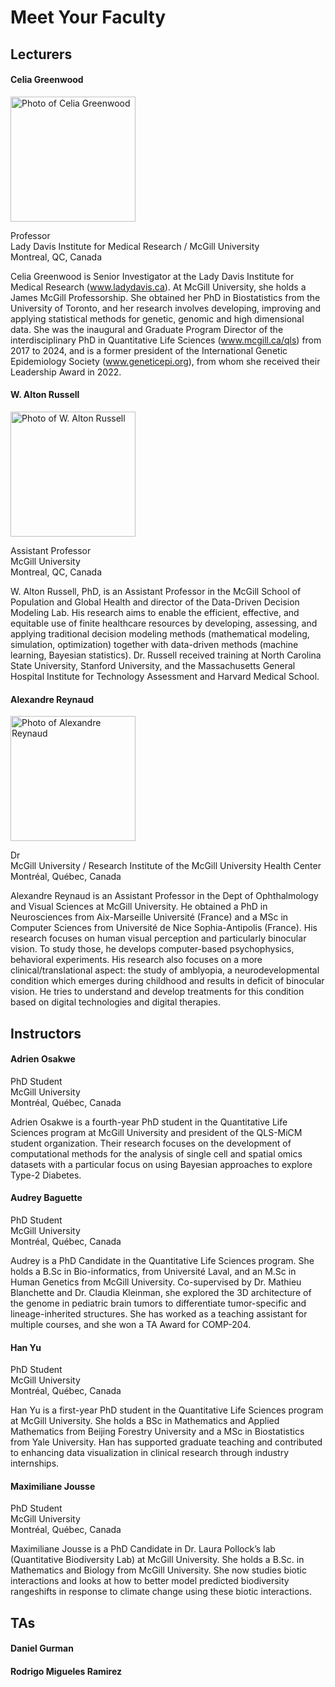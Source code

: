 # Meet Your Faculty

<!--#### NAME

<img src="./img/faculty/MISSINGHEADSHOT.PNG" width="200" alt="Photo of NAME">

>JOB TITLE <br>
INSTITUTION <br>
LOCATION
>
> --- CONTACT INFO, IF PROVIDED

BIO GOES HERE-->

## Lecturers

#### Celia Greenwood

<img src="./img/faculty/celia-greenwood.jpg" width="200" alt="Photo of Celia Greenwood">

Professor <br>
Lady Davis Institute for Medical Research / McGill University <br>
Montreal, QC, Canada

Celia Greenwood is Senior Investigator at the Lady Davis Institute for Medical Research ([www.ladydavis.ca](www.ladydavis.ca)). At McGill University, she holds a James McGill Professorship. She  obtained her PhD in Biostatistics from the University of Toronto, and her research involves developing, improving and applying statistical methods for genetic, genomic and high dimensional data. She was the inaugural and Graduate Program Director of the interdisciplinary PhD in Quantitative Life Sciences ([www.mcgill.ca/qls](www.mcgill.ca/qls)) from 2017 to 2024, and is a former president of the International Genetic Epidemiology Society ([www.geneticepi.org](www.geneticepi.org)), from whom she received their Leadership Award in 2022.


#### W. Alton Russell

<img src="./img/faculty/alton-russell.jpg" width="200" alt="Photo of W. Alton Russell">

Assistant Professor <br>
McGill University <br>
Montreal, QC, Canada

W. Alton Russell, PhD, is an Assistant Professor in the McGill School of Population and Global Health and director of the Data-Driven Decision Modeling Lab. His research aims to enable the efficient, effective, and equitable use of finite healthcare resources by developing, assessing, and applying traditional decision modeling methods (mathematical modeling, simulation, optimization) together with data-driven methods (machine learning, Bayesian statistics). Dr. Russell received training at North Carolina State University, Stanford University, and the Massachusetts General Hospital Institute for Technology Assessment and Harvard Medical School.


#### Alexandre Reynaud

<img src="./img/faculty/alexandre-reynaud.jpg" width="200" alt="Photo of Alexandre Reynaud">

Dr <br>
McGill University / Research Institute of the McGill University Health Center <br>
Montréal, Québec, Canada

Alexandre Reynaud is an Assistant Professor in the Dept of Ophthalmology and Visual Sciences at McGill University. He obtained a PhD in Neurosciences from Aix-Marseille Université (France) and a MSc in Computer Sciences from Université de Nice Sophia-Antipolis (France). His research focuses on human visual perception and particularly binocular vision. To study those, he develops computer-based psychophysics, behavioral experiments. His research also focuses on a more clinical/translational aspect: the study of amblyopia, a neurodevelopmental condition which emerges during childhood and results in deficit of binocular vision. He tries to understand and develop treatments for this condition based on digital technologies and digital therapies. 

## Instructors

#### Adrien Osakwe

<!--<img src="./img/faculty/MISSINGHEADSHOT.png" width="200" alt="Photo of Adrien Osakwe">-->

PhD Student <br>
McGill University <br>
Montréal, Québec, Canada

Adrien Osakwe is a fourth-year PhD student in the Quantitative Life Sciences program at McGill University and president of the QLS-MiCM student organization. Their research focuses on the development of computational methods for the analysis of single cell and spatial omics datasets with a particular focus on using Bayesian approaches to explore Type-2 Diabetes.


#### Audrey Baguette

<!--<img src="./img/faculty/MISSINGHEADSHOT.png" width="200" alt="Photo of Audrey Baguette">-->

PhD Student <br>
McGill University <br>
Montréal, Québec, Canada

Audrey is a PhD Candidate in the Quantitative Life Sciences program. She holds a B.Sc in Bio-informatics, from Université Laval, and an M.Sc in Human Genetics from McGill University. Co-supervised by Dr. Mathieu Blanchette and Dr. Claudia Kleinman, she explored the 3D architecture of the genome in pediatric brain tumors to differentiate tumor-specific and lineage-inherited structures. She has worked as a teaching assistant for multiple courses, and she won a TA Award for COMP-204.


#### Han Yu

<!--<img src="./img/faculty/MISSINGHEADSHOT.png" width="200" alt="Photo of Han Yu">-->

PhD Student <br>
McGill University <br>
Montréal, Québec, Canada

Han Yu is a first-year PhD student in the Quantitative Life Sciences program at McGill University. She holds a BSc in Mathematics and Applied Mathematics from Beijing Forestry University and a MSc in Biostatistics from Yale University. Han has supported graduate teaching and contributed to enhancing data visualization in clinical research through industry internships.


#### Maximiliane Jousse

<!--<img src="./img/faculty/MISSINGHEADSHOT.png" width="200" alt="Photo of Maximiliane Jousse">-->

PhD Student <br>
McGill University <br>
Montréal, Québec, Canada

Maximiliane Jousse is a PhD Candidate in Dr. Laura Pollock’s lab (Quantitative Biodiversity Lab) at McGill University. She holds a B.Sc. in Mathematics and Biology from McGill University. She now studies biotic interactions and looks at how to better model predicted biodiversity rangeshifts in response to climate change using these biotic interactions.

## TAs

#### Daniel Gurman


#### Rodrigo Migueles Ramirez

